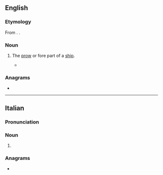 ==English==

===Etymology===
From {{bor|en|la|prora||prow}}. {{doublet|en|prow}}.

===Noun===
{{en-noun}}

# {{lb|en|poetic|obsolete}} The [[prow]] or fore part of a [[ship]].
#* {{RQ:Pope Iliad|volume=I|book=[http://www.gutenberg.org/files/6130/6130-h/6130-h.html Book II]|text=These in twelve galleys with vermilion '''prores'''<br>Beneath his conduct sought the Phrygian shores..}}

===Anagrams===
* {{anagrams|en|a=eoprr|Perro|Roper|porer|repro|roper}}

----

==Italian==

===Pronunciation===
{{it-pr|pròre}}

===Noun===
{{head|it|noun form|g=f}}

# {{plural of|it|prora}}

===Anagrams===
* {{anagrams|it|a=eoprr|porre}}